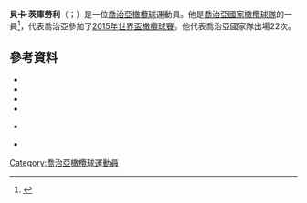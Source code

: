 '''貝卡·茨庫勞利'''（{{lang-ka|Beka Tsiklauri}}；{{bd|1989年|2月9日}}）是一位[[喬治亞|喬治亞]][[橄欖球|橄欖球]]運動員。他是[[喬治亞國家橄欖球隊|喬治亞國家橄欖球隊]]的一員<ref>{{cite web|url=http://en.espn.co.uk/scrum/rugby/player/16040.html|title=Beka Tsiklauri|work=ESPN scrum|accessdate=2 July 2015|archive-date=2019-06-03|archive-url=https://web.archive.org/web/20190603223522/http://en.espn.co.uk/scrum/rugby/player/16040.html|dead-url=no}}</ref>，代表喬治亞參加了[[2015年世界盃橄欖球賽|2015年世界盃橄欖球賽]]。他代表喬治亞國家隊出場22次。
==參考資料==
{{reflist}}
*{{cite web |url=http://www.section-paloise.com/effectif_demiouverture.html |title=1/2 D'OUVERTURE |publisher=section-paloise.com |accessdate=17 September 2007 |language=fr |deadurl=yes |archiveurl=https://web.archive.org/web/20071005080616/http://www.section-paloise.com/effectif_demiouverture.html |archivedate=2007-10-05 }}
*{{cite web |url=http://www.itsrugby.fr/joueur_2783.html |title=Kvirikashvili Merab |publisher=itsrugby.fr |language=fr |accessdate=17 September 2007 |archive-date=2017-03-01 |archive-url=https://web.archive.org/web/20170301181804/http://www.itsrugby.fr/joueur_2783.html |dead-url=no }}
*{{cite web |url=http://www.scrum.com/1200_1205.php?player=29478&includeref=dynamic |title=Merab Kvirikashvili |publisher=scrum.com |accessdate=17 September 2007 |date= |archive-date=2007-11-01 |archive-url=https://web.archive.org/web/20071101025735/http://www.scrum.com/1200_1205.php?player=29478&includeref=dynamic |dead-url=no }}
*{{cite web |url=http://www.rugbyworldcup.com/home/teams/team=720/player=13294/index.html |title=Merab Kvirikashvili |publisher=rugbyworldcup.com |accessdate=17 September 2007 |date= |deadurl=yes |archiveurl=https://web.archive.org/web/20110717130712/http://www.rugbyworldcup.com/home/teams/team=720/player=13294/index.html |archivedate=2011-07-17 }} 
*{{cite web| url=http://www.rugby.ge/Players/Kvirikashvili_eng.html |title=MERAB KVIRIKASHVILI |publisher=rugby.ge |accessdate=17 September 2007 |date=}} {{Dead link|date=October 2010|bot=H3llBot}}
*{{cite news |url=http://www.planet-rugby.com/Story/0,18259,3551_2732378,00.html |title=Ireland shaken to the core |publisher=planet-rugby.com |accessdate=17 September 2007 |date=15 September 2007 |deadurl=yes |archiveurl=https://web.archive.org/web/20080228102146/http://www.planet-rugby.com/Story/0,18259,3551_2732378,00.html |archivedate=2008-02-28 }}
[[Category:喬治亞橄欖球運動員|Category:喬治亞橄欖球運動員]]